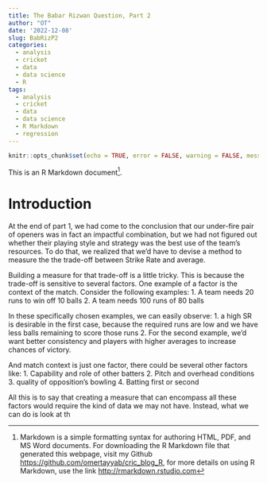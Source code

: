 ```yaml
---
title: The Babar Rizwan Question, Part 2
author: "OT"
date: '2022-12-08'
slug: BabRizP2
categories:
  - analysis
  - cricket
  - data
  - data science
  - R
tags:
  - analysis
  - cricket
  - data
  - data science
  - R Markdown
  - regression
---
```

```r
knitr::opts_chunk$set(echo = TRUE, error = FALSE, warning = FALSE, message = FALSE)
```

This is an R Markdown document^[Markdown is a simple formatting syntax for authoring HTML, PDF, and MS Word documents. For downloading the R Markdown file that generated this webpage, visit my Github <https://github.com/omertayyab/cric_blog_R>, for more details on using R Markdown, use the link <http://rmarkdown.rstudio.com>].

# Introduction
At the end of part 1, we had come to the conclusion that our under-fire pair of openers was in fact an impactful combination, but we had not figured out whether their playing style and strategy was the best use of the team's resources. To do that, we realized that we'd have to devise a method to measure the the trade-off between Strike Rate and average.

Building a measure for that trade-off is a little tricky. This is because the trade-off is sensitive to several factors. One example of a factor is the context of the match. Consider the following examples:
1. A team needs 20 runs to win off 10 balls
2. A team needs 100 runs of 80 balls 

In these specifically chosen examples, we can easily observe: 
  1. a high SR is desirable in the first case, because the required runs are low and we have less balls remaining to score those runs
  2. For the second example, we'd want better consistency and players with higher averages to increase chances of victory.
  
And match context is just one factor, there could be several other factors like:
  1. Capability and role of other batters
  2. Pitch and overhead conditions
  3. quality of opposition's bowling
  4. Batting first or second

All this is to say that creating a measure that can encompass all these factors would require the kind of data we may not have. Instead, what we can do is look at th
